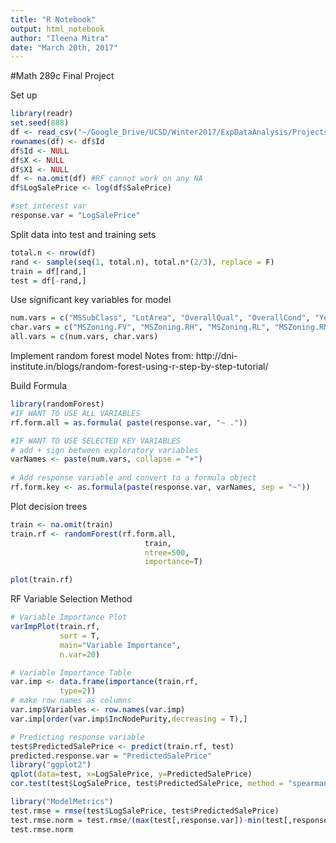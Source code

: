 ```yaml
---
title: "R Notebook"
output: html_notebook
author: "Ileena Mitra"
date: "March 20th, 2017"
---
```


#Math 289c Final Project

Set up
```r
library(readr)
set.seed(888)
df <- read_csv("~/Google_Drive/UCSD/Winter2017/ExpDataAnalysis/Projects/Final/kaggle_predict_house_prices/cleaned_data/cleandmy.csv")
rownames(df) <- df$Id
df$Id <- NULL
df$X <- NULL
df$X1 <- NULL
df <- na.omit(df) #RF cannot work on any NA
df$LogSalePrice <- log(df$SalePrice)

#set interest var
response.var = "LogSalePrice"
```

Split data into test and training sets
```r
total.n <- nrow(df)
rand <- sample(seq(1, total.n), total.n*(2/3), replace = F)
train = df[rand,]
test = df[-rand,]
```

Use significant key variables for model
```r
num.vars = c("MSSubClass", "LotArea", "OverallQual", "OverallCond", "YearBuilt", "YearRemodAdd", "FirstFlrSF", "SecondFlrSF", "BsmtFullBath", "FullBath", "Fireplaces", "GarageArea", "WoodDeckSF", "ScreenPorch", "PoolArea")
char.vars = c("MSZoning.FV", "MSZoning.RH", "MSZoning.RL", "MSZoning.RM", "Neighborhood.BrDale", "Neighborhood.BrkSide", "Neighborhood.CollgCr", "Neighborhood.Edwards", "Neighborhood.Gilbert", "Neighborhood.IDOTRR", "Neighborhood.MeadowV", "Neighborhood.Mitchel", "Neighborhood.NAmes", "Neighborhood.OldTown", "NeighborhoodSawyer", "Neighborhood.SWISU", "Condition2PosA", "BldgType.Twnhs", "BldgType.TwnhsE", "HouseStyle.1Story", "HouseStyle.SFoyer", "RoofMatl.WdShngl", "Foundation.PConc", "Heating.GasW", "HeatingQC.Fa", "HeatingQC.Gd", "HeatingQC.TA")
all.vars = c(num.vars, char.vars)
```

Implement random forest model
Notes from: http://dni-institute.in/blogs/random-forest-using-r-step-by-step-tutorial/

Build Formula
```r
library(randomForest)
#IF WANT TO USE ALL VARIABLES
rf.form.all = as.formula( paste(response.var, "~ ."))

#IF WANT TO USE SELECTED KEY VARIABLES
# add + sign between exploratory variables
varNames <- paste(num.vars, collapse = "+")
 
# Add response variable and convert to a formula object
rf.form.key <- as.formula(paste(response.var, varNames, sep = "~"))
```

Plot decision trees
```r
train <- na.omit(train)
train.rf <- randomForest(rf.form.all,
                              train,
                              ntree=500,
                              importance=T)

plot(train.rf)
```


RF Variable Selection Method
```r
# Variable Importance Plot
varImpPlot(train.rf,
           sort = T,
           main="Variable Importance",
           n.var=20)

# Variable Importance Table
var.imp <- data.frame(importance(train.rf,
           type=2))
# make row names as columns
var.imp$Variables <- row.names(var.imp)
var.imp[order(var.imp$IncNodePurity,decreasing = T),]
```


```r
# Predicting response variable
test$PredictedSalePrice <- predict(train.rf, test)
predicted.response.var = "PredictedSalePrice"
library("ggplot2")
qplot(data=test, x=LogSalePrice, y=PredictedSalePrice)
cor.test(test$LogSalePrice, test$PredictedSalePrice, method = "spearman")
```


```r
library("ModelMetrics")
test.rmse = rmse(test$LogSalePrice, test$PredictedSalePrice)
test.rmse.norm = test.rmse/(max(test[,response.var])-min(test[,response.var]))
test.rmse.norm
```

